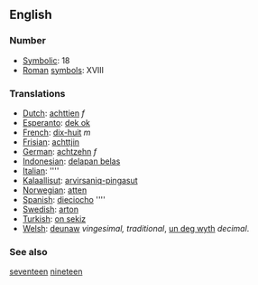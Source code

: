 ==English==

===Number===
*[[Symbolic]]: 18
*[[Roman]] [[symbol]]s: XVIII

===Translations===

*[[Dutch]]: [[achttien]] ''f''
*[[Esperanto]]: [[dek ok]]
*[[French]]: [[dix-huit]] ''m''
*[[Frisian]]: [[achttjin]]
*[[German]]: [[achtzehn]] ''f''
*[[Indonesian]]: [[delapan belas]]
*[[Italian]]: [[]] ''''
*[[Kalaallisut]]: [[arvirsaniq-pingasut]]
*[[Norwegian]]: [[atten]]
*[[Spanish]]: [[dieciocho]] ''''
*[[Swedish]]: [[arton]]
*[[Turkish]]: [[on sekiz]]
*[[Welsh]]: [[deunaw]] ''vingesimal, traditional'', [[un deg wyth]] ''decimal''.
 
===See also===

[[seventeen]] [[nineteen]]
